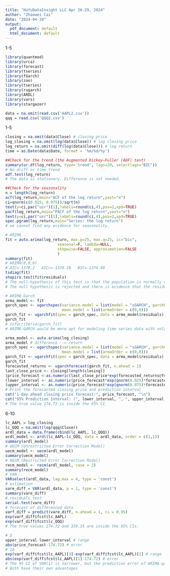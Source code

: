 ---
title: "HuYuDataInsight LLC Apr 26-29, 2024"
author: "Zhaowei Cai"
date: "2024-04-29"
output:
  pdf_document: default
  html_document: default
---

1-5
```{r}
library(quantmod)
library(urca)
library(forecast)
library(tseries)
library(fGarch)
library(zoo)
library(tseries)
library(rugarch)
library(ARDL)
library(vars)
library(stargazer)

data = na.omit(read.csv('AAPL2.csv'))
qqq = read.csv('QQQ2.csv')
```
1-5
```{r}
closing = na.omit(data$Close) # closing price
log_closing = na.omit(log(data$Close)) # log closing price
log_return = na.omit(diff(log(data$Close))) # log return
time = as.Date(data$Date, format = '%m/%d/%y')

##Check for the trend (the Augmented Dickey–Fuller (ADF) test)
summary(ur.df(log_return, type='trend', lags=20, selectlags="BIC"))
# No drift or time trend
adf.test(log_return)
# The data is stationary. Difference is not needed.

##Check for the seasonality
n = length(log_return)
acf(log_return,main="ACF of the log return",yaxt="n")
ci=qnorm(c(0.025, 0.975))/sqrt(n)
text(y=ci,par("usr")[1],labels=round(ci,4),pos=2,xpd=TRUE)
pacf(log_return,main="PACF of the log return",yaxt="n")
text(y=ci,par("usr")[1],labels=round(ci,4),pos=2,xpd=TRUE)
spec.pgram(log_return,main="Series: the log return")
# we cannot find any evidence for seasonality. 

# ARIMA
fit = auto.arima(log_return, max.p=25, max.q=25, ic="bic",
                       seasonal=F, lambda=NULL, 
                       stepwise=FALSE, approximation=FALSE
                       )
summary(fit)
# ARIMA(0,0,0)
# AIC=-1378.2   AICc=-1378.18   BIC=-1374.68
tsdiag(fit)
shapiro.test(fit$residuals)
# The null-hypothesis of this test is that the population is normally distributed. 
# The null hypothesis is rejected and there is evidence that the residuals tested are not normally distributed. 

# ARIMA-Garch
arma_model <- fit
garch_spec <- ugarchspec(variance.model = list(model = "sGARCH", garchOrder = c(1,1)),
                         mean.model = list(armaOrder = c(0,0)))
garch_fit <- ugarchfit(spec = garch_spec, data = arma_model$residuals)
garch_fit
# infocriteria(garch_fit)
# ARIMA-GARCH would be more apt for modeling time series data with volatility clustering, which is a characteristic often seen in financial markets. The GARCH component would specifically model the changing volatility over time, leading to a more accurate representation of financial time series like stock returns.

arma_model <- auto.arima(log_closing)
arma_model # difference --> return
garch_spec <- ugarchspec(variance.model = list(model = "sGARCH", garchOrder = c(1,1)),
                         mean.model = list(armaOrder = c(0,0)))
garch_fit <- ugarchfit(spec = garch_spec, data = arma_model$residuals)
garch_fit
forecasted_returns <- ugarchforecast(garch_fit, n.ahead = 1)
last_close_price <- closing[length(closing)]
(price_forecast <-as.numeric(last_close_price*exp(forecasted_returns@forecast$seriesFor)))
(lower_interval <- as.numeric(price_forecast*exp(qnorm(0.025)*forecasted_returns@forecast$sigmaFor)))
(upper_interval <- as.numeric(price_forecast*exp(qnorm(0.975)*forecasted_returns@forecast$sigmaFor)))
# Print the forecasted closing price and prediction interval
cat("1-day ahead closing price forecast:", price_forecast, "\n")
cat("95% Prediction Interval: (", lower_interval, ", ", upper_interval, ")\n")
# The true value 174.72 is inside the 95% CI.
```
6-10
```{r}
lc_AAPL = log_closing
lc_QQQ = na.omit(log(qqq$Close))
ardl_data = data.frame(cbind(lc_AAPL, lc_QQQ))
ardl_model <- ardl(lc_AAPL~lc_QQQ, data = ardl_data, order = c(1,1))
summary(ardl_model)
# UECM (Unrestricted Error Correction Model)
uecm_model <- uecm(ardl_model)
summary(uecm_model)
# RECM (Restricted Error Correction Model)
recm_model <- recm(ardl_model, case = 2)
summary(recm_model)
# VAR
VARselect(ardl_data, lag.max = 4, type = 'const')
# estimation
vare_diff = VAR(ardl_data, p = 1, type = 'const')
summary(vare_diff)
# residuals test
serial.test(vare_diff)
# forecast of differenced data
varf_diff = predict(vare_diff, n.ahead = 1, ci = 0.95)
exp(varf_diff$fcst$lc_AAPL)
exp(varf_diff$fcst$lc_QQQ)
# The true values 174.72 and 359.35 are inside the 95% CIs.

# 5
upper_interval-lower_interval # range
abs(price_forecast-174.72) # error
# 10
exp(varf_diff$fcst$lc_AAPL)[3]-exp(varf_diff$fcst$lc_AAPL)[2] # range
abs(exp(varf_diff$fcst$lc_AAPL)[1]-174.72) # error
# The 95 CI of VAR(1) is narrower, but the prediction error of ARIMA-garch is lower
# Both have their own advantages
```

